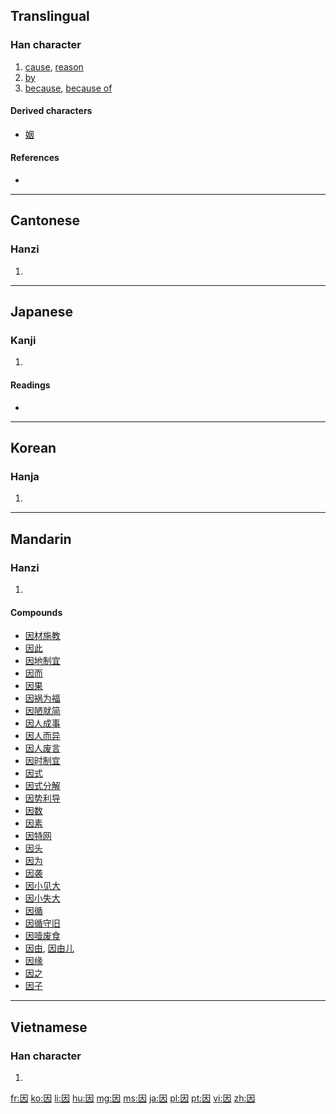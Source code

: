 {{also|囙}}
==Translingual==
{{stroke order|type=animate}}

===Han character===
{{Han char|rn=31|rad=囗|as=03|sn=6|four=6043<sub>0</sub>|canj=田大 (WK)|ids=⿴[[囗]][[大]]}}

# [[cause]], [[reason]]
# [[by]]
# [[because]], [[because of]]

====Derived characters====
* [[姻]]

====References====
* {{Han ref|kx=0217.020|dkj=04693|dj=0444.030|hdz=10711.090|uh=56E0|ud=22240|bh=A65D|bd=42589}}

----

==Cantonese==

===Hanzi===
{{yue-hanzi|jyut=|y=[[yan1]]}}

# {{defn|lang=yue|sort=囗03}}

----

==Japanese==

===Kanji===
{{ja-kanji|grade=5|rs=囗03}}

# {{defn|lang=ja|sort=囗03}}

====Readings====
* {{ja-readings|on=[[いん]] (in)|kun=[[よる]] (yoru), [[ちなむ]] (chinamu), [[よって]] (yotte)}}

----

==Korean==

===Hanja===
{{ko-hanja|hangeul=인|rv=in|mr=in}}

# {{defn|lang=ko|sort=囗03}}

----

==Mandarin==

===Hanzi===
{{cmn-hanzi|pin=[[yīn]] ([[yin1]])|wg=[[yin1|yin<sup>1</sup>]]}}

# {{defn|lang=cmn|sort=囗03}}

====Compounds====
* [[因材施教]]
* [[因此]]
* [[因地制宜]]
* [[因而]]
* [[因果]]
* [[因祸为福]]
* [[因陋就简]]
* [[因人成事]]
* [[因人而异]]
* [[因人废言]]
* [[因时制宜]]
* [[因式]]
* [[因式分解]]
* [[因势利导]]
* [[因数]]
* [[因素]]
* [[因特网]]
* [[因头]]
* [[因为]]
* [[因袭]]
* [[因小见大]]
* [[因小失大]]
* [[因循]]
* [[因循守旧]]
* [[因噎废食]]
* [[因由]], [[因由儿]]
* [[因缘]]
* [[因之]]
* [[因子]]

----

==Vietnamese==

===Han character===
{{vi-hantu|[[nhân]], [[nhằn]], [[dăn]], [[nhăn]], [[nhơn]]|rs=囗03}}

# {{defn|lang=vi|sort=囗03}}

[[fr:因]]
[[ko:因]]
[[li:因]]
[[hu:因]]
[[mg:因]]
[[ms:因]]
[[ja:因]]
[[pl:因]]
[[pt:因]]
[[vi:因]]
[[zh:因]]